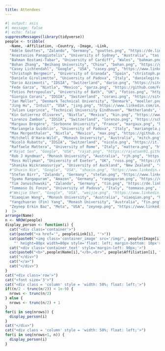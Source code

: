 ```yaml
---
title: Attendees
---
```


<style>
.container {
  max-width: 340px;
  display: flex;
  &__image {
    object-fit: contain;
    align-self: flex-start;
  }
  &__text {
    flex: 1 1 auto;
    float: right;
    width: 100%;
  }
}
</style>

```r
#| output: asis
#| message: false
#| echo: false
suppressMessages(library(tidyverse))
people <- tribble(
  ~Name, ~Affiliation, ~Country, ~Image, ~Link,
  "Adèle Gouttes", "Zalando", "Germany", "gouttes.png", "https://de.linkedin.com/in/ad%C3%A8le-gouttes-bb405b84/",
  "Anastasios Panagiotelis", "University of Sydney", "Australia", "tas.png", "https://anastasiospanagiotelis.netlify.app",
  "Bahman Rostami-Tabar", "University of Cardiff", "Wales", "bahman.png", "https://www.bahmanrt.com",
  "Bohan Zhang", "Beihang University", "China", "bohan.png", "https://github.com/AngelPone",
  "Casey Lichtendahl", "Google", "USA", "casey.png", "https://www.linkedin.com/in/casey-lichtendahl-7a2688102",
  "Christoph Bergmeir", "University of Granada", "Spain", "christoph.png", "https://cbergmeir.com",
  "Daniele Girolimetto", "University of Padova", "Italy", "danielegiro.png", "https://danigiro.github.io",
  "Dario Azzimonti", "IDSIA", "Switzerland", "dario.png", "https://sites.google.com/view/darioazzimonti/home",
  "Fede Garza", "Nixtla", "Mexico", "garza.png", "https://github.com/FedericoGarza",
  "Fotios Petropoulos", "University of Bath", "UK", "fotios.png", "http://fpetropoulos.eu",
  "Giorgio Corani", "IDSIA", "Switzerland", "corani.png", "https://sites.google.com/site/awerbhjkl678214/",
  "Jan Møller", "Denmark Technical University", "Denmark", "moeller.png", "https://scholar.google.com/citations?user=t6M3wewAAAAJ&hl=en",
  "Jing Hu", "Intuit", "USA", "jing.png", "https://www.linkedin.com/in/hujing",
  "Julien Leprince", "Technical University Eindhoven", "Netherlands", "leprince.png", "https://scholar.google.com/citations?user=KDlduPEAAAAJ&hl=en",
  "Kin Gutierrez Olivares", "Nixtla", "Mexico", "kin.png", "https://www.linkedin.com/in/kin-guti%C3%A9rrez-865377119",
  "Lorenzo Zambon", "IDSIA", "Switzerland", "lorenzo.png", "https://scholar.google.com/citations?user=vfdwxl8AAAAJ",
  "Margaux Brégère", "Sorbonne University", "France", "margaux.png", "https://margauxbregere.github.io",
  "Mariangela Guidolin", "University of Padova", "Italy", "mariangela.png", "https://homes.stat.unipd.it/mariangelaguidolin/en/home-2/",
  "Max Mergenthaler", "Nixtla", "Mexico", "max.png", "https://github.com/mergenthaler",
  "Mitchell O'Hara-Wild", "Monash University", "Australia", "mitch.png", "https://mitchelloharawild.com",
  "Nicolò Rubattu", "IDSIA", "Switzerland", "nicolo.png", "https://it.linkedin.com/in/nicorbtt?trk=org-employees",
  "Raffaele Mattera", "University of Rome", "Italy", "mattera.png", "https://www.sites.google.com/view/raffaele-mattera/",
  #"Rajat Sen", "Google", "USA", "rajat.png", "https://rajatsen91.github.io",
  "Rob J Hyndman", "Monash University", "Australia", "rjh.png", "https://robjhyndman.com",
  "Ross Hollyman", "University of Exeter", "UK", "ross.png", "https://business-school.exeter.ac.uk/about/people/profile/index.php?web_id=ross_hollyman",
  "Shanika Wickramasuriya", "University of Auckland", "New Zealand", "shanika.png", "https://profiles.auckland.ac.nz/s-wickramasuriya/publications",
  #"Shuxin Nie", "Google", "USA", "shuxin.png", "https://www.linkedin.com/in/shuxin-nie-3a726245/",
  "Stefan Birr", "Zalando", "Germany", "stefan.png", "https://www.linkedin.com/in/stefan-birr-30471a160",
  "Syama Rangapuram", "Amazon", "Germany", "rangapuram.png", "https://de.linkedin.com/in/syama-sundar-rangapuram-0164379",
  "Tim Januschowski", "Zalando", "Germany", "tim.png", "https://de.linkedin.com/in/tim-januschowski-a426a630",
  "Tommaso Di Fonzo", "University of Padova", "Italy", "tommaso.png", "https://homes.stat.unipd.it/tommasodifonzo/en/home-2/",
  #"Weijie Shen", "Google", "USA", "weijie.png", "https://www.linkedin.com/in/weijieshen",
  "Xiaoqian Wang", "Monash University", "Australia", "xiaoqian.png", "https://xqnwang.rbind.io",
  "Yangzhuoran (Fin) Yang", "Monash University", "Australia", "fin.png", "https://finyang.github.io",
  "Zeynep Erkin Baz", "Meta", "USA", "zeynep.png", "https://www.linkedin.com/in/zeynep-erkin-baz-51198a21",
)  |>
arrange(Name)
n <- NROW(people)
display_person <- function(i) {
  cat("<div class='container'>")
  cat(paste0("<a href='", people$Link[i], "'>"))
  cat(paste0("<img class='container_image' src='/img/", people$Image[i],
    "' height=80px width=80px style='float: left; margin-bottom: 10px'>"))
  cat("<div class='container_text' style='margin-left: 90px;'>")
  cat(paste0("<b>",people$Name[i],"</b>,<br>", people$Affiliation[i], ",<br>", people$Country[i]))
  cat("</div>")
  cat("</a>")
  cat("</div>")
}
cat("<div class='row'>")
cat("<font size='3'>")
cat("<div class = 'column' style = 'width: 50%; float: left;'>")
if((n/2 - trunc(n/2)) < 1e-9) {
  nrows <- trunc(n/2)
} else {
  nrows <- trunc(n/2) + 1
}
for(i in seq(nrows)) {
  display_person(i)
}
cat("</div>")
cat("<div class = 'column' style = 'width: 50%; float: left;'>")
for(i in seq(nrows+1, n)) {
  display_person(i)
}
```
